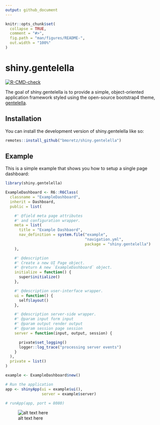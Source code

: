 ```yaml
---
output: github_document
---
```


<!-- README.md is generated from README.Rmd. Please edit that file -->

```r
knitr::opts_chunk$set(
  collapse = TRUE,
  comment = "#>",
  fig.path = "man/figures/README-",
  out.width = "100%"
)
```

# shiny.gentelella

<!-- badges: start -->
[![R-CMD-check](https://github.com/bmoretz/shiny.gentelella/workflows/R-CMD-check/badge.svg)](https://github.com/bmoretz/shiny.gentelella/actions)

<!-- badges: end -->

The goal of shiny.gentelella is to provide a simple, object-oriented application framework styled using the open-source bootstrap4 theme, <a href="https://github.com/ColorlibHQ/gentelella">gentelella</a>.

## Installation

You can install the development version of shiny.gentelella like so:

``` r
remotes::install_github("bmoretz/shiny.gentelella")
```

## Example

This is a simple example that shows you how to setup a single page dashboard:

```r
library(shiny.gentelella)

ExampleDashboard <- R6::R6Class(
  classname = "ExampleDashboard",
  inherit = Dashboard,
  public = list(

    #' @field meta page attributes
    #' and configuration wrapper.
    meta = list(
      title = "Example Dashbaord",
      nav_definition = system.file("example",
                                   "navigation.yml",
                                   package = "shiny.gentelella")
    ),

    #' @description
    #' Create a new UI Page object.
    #' @return A new `ExampleDashboard` object.
    initialize = function() {
      super$initialize()
    },

    #' @description user-interface wrapper.
    ui = function() {
      self$layout()
    },

    #' @description server-side wrapper.
    #' @param input form input
    #' @param output render output
    #' @param session page session
    server = function(input, output, session) {

      private$set_logging()
      logger::log_trace("processing server events")
    }
  ),
  private = list()
)

example <- ExampleDashboard$new()

# Run the application
app <- shinyApp(ui = example$ui(),
                server = example$server)

# runApp(app, port = 8080)

```

![alt text here](inst/resources/screenshot.jfif)
